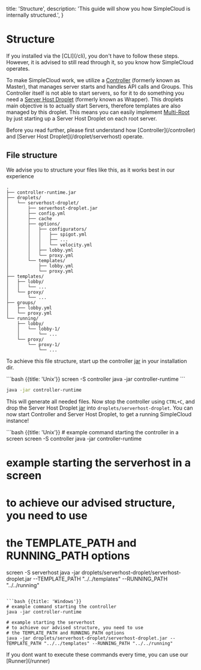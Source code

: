 
  title: 'Structure',
  description:
    'This guide will show you how SimpleCloud is internally structured.',
}

# Structure

<Note>
    If you installed via the [CLI](/cli), you don't have to follow these steps. However, it is advised to still read through it, so you know how SimpleCloud operates.
</Note>

To make SimpleCloud work, we utilize a [Controller](/controller) (formerly known as Master), that manages server starts and handles API calls and Groups. This Controller itself is not able
to start servers, so for it to do something you need a [Server Host Droplet](/droplet/serverhost) (formerly known as Wrapper). This droplets main objective is to actually start Servers, therefore templates are also managed by this droplet.
This means you can easily implement [Multi-Root](/droplet/serverhost#multi-root) by just starting up a Server Host Droplet on each root server.

<Note>
    Before you read further, please first understand how [Controller](/controller) and [Server Host Droplet](/droplet/serverhost) operate.
</Note>

## File structure

We advise you to structure your files like this, as it works best in our experience

```
.
├── controller-runtime.jar
├── droplets/
│   └── serverhost-droplet/
│       ├── serverhost-droplet.jar
│       ├── config.yml
│       ├── cache
│       ├── options/
│       │   ├── configurators/
│       │   │   ├── spigot.yml
│       │   │   ├── ...
│       │   │   └── velocity.yml
│       │   ├── lobby.yml
│       │   └── proxy.yml
│       └── templates/
│           ├── lobby.yml
│           └── proxy.yml
├── templates/
│   ├── lobby/
│   │   └── ...
│   └── proxy/
│       └── ...
├── groups/
│   ├── lobby.yml
│   └── proxy.yml
└── running/
    ├── lobby/
    │   └── lobby-1/
    │       └── ...
    └── proxy/
        └── proxy-1/
            └── ...
```

To achieve this file structure, start up the controller [jar](https://github.com/thesimplecloud/simplecloud-controller/releases/latest) in your installation dir.

<CodeGroup>
```bash {{title: 'Unix'}}
screen -S controller java -jar controller-runtime
```

```bash {{title: 'Windows'}}
java -jar controller-runtime
```
</CodeGroup>

This will generate all needed files. Now stop the controller using `CTRL+C`, and drop the Server Host Droplet [jar](https://github.com/thesimplecloud/serverhost-droplet/releases/latest) into `droplets/serverhost-droplet`.
You can now start Controller and Server Host Droplet, to get a running SimpleCloud instance!

<CodeGroup>
```bash {{title: 'Unix'}}
# example command starting the controller in a screen
screen -S controller java -jar controller-runtime

# example starting the serverhost in a screen
# to achieve our advised structure, you need to use
# the TEMPLATE_PATH and RUNNING_PATH options
screen -S serverhost java -jar droplets/serverhost-droplet/serverhost-droplet.jar --TEMPLATE_PATH "../../templates" --RUNNING_PATH "../../running"
```

```bash {{title: 'Windows'}}
# example command starting the controller
java -jar controller-runtime

# example starting the serverhost
# to achieve our advised structure, you need to use
# the TEMPLATE_PATH and RUNNING_PATH options
java -jar droplets/serverhost-droplet/serverhost-droplet.jar --TEMPLATE_PATH "../../templates" --RUNNING_PATH "../../running"
```

</CodeGroup>

<Note>
    If you dont want to execute these commands every time, you can use our [Runner](/runner)
</Note>
